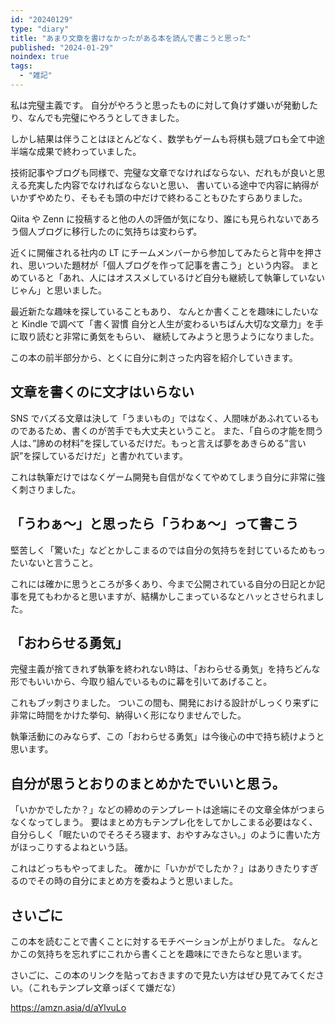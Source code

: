 ```yaml
---
id: "20240129"
type: "diary"
title: "あまり文章を書けなかったがある本を読んで書こうと思った"
published: "2024-01-29"
noindex: true
tags:
  - "雑記"
---
```


私は完璧主義です。
自分がやろうと思ったものに対して負けず嫌いが発動したり、なんでも完璧にやろうとしてきました。

しかし結果は伴うことはほとんどなく、数学もゲームも将棋も競プロも全て中途半端な成果で終わっていました。

技術記事やブログも同様で、完璧な文章でなければならない、だれもが良いと思える充実した内容でなければならないと思い、
書いている途中で内容に納得がいかずやめたり、そもそも頭の中だけで終わることもひたすらありました。

Qiita や Zenn に投稿すると他の人の評価が気になり、誰にも見られないであろう個人ブログに移行したのに気持ちは変わらず。

近くに開催される社内の LT にチームメンバーから参加してみたらと背中を押され、思いついた題材が「個人ブログを作って記事を書こう」という内容。
まとめていると「あれ、人にはオススメしているけど自分も継続して執筆していないじゃん」と思いました。

最近新たな趣味を探していることもあり、
なんとか書くことを趣味にしたいなと Kindle で調べて「書く習慣 自分と人生が変わるいちばん大切な文章力」を手に取り読むと非常に勇気をもらい、
継続してみようと思うようになりました。

この本の前半部分から、とくに自分に刺さった内容を紹介していきます。

## 文章を書くのに文才はいらない

SNS でバズる文章は決して「うまいもの」ではなく、人間味があふれているものであるため、書くのが苦手でも大丈夫ということ。
また、「自らの才能を問う人は、”諦めの材料”を探しているだけだ。もっと言えば夢をあきらめる”言い訳”を探しているだけだ」と書かれています。

これは執筆だけではなくゲーム開発も自信がなくてやめてしまう自分に非常に強く刺さりました。

## 「うわぁ〜」と思ったら「うわぁ〜」って書こう

堅苦しく「驚いた」などとかしこまるのでは自分の気持ちを封じているためもったいないと言うこと。

これには確かに思うところが多くあり、今まで公開されている自分の日記とか記事を見てもわかると思いますが、結構かしこまっているなとハッとさせられました。

## 「おわらせる勇気」

完璧主義が捨てきれず執筆を終われない時は、「おわらせる勇気」を持ちどんな形でもいいから、今取り組んでいるものに幕を引いてあげること。

これもブッ刺さりました。
ついこの間も、開発における設計がしっくり来ずに非常に時間をかけた挙句、納得いく形になりませんでした。

執筆活動にのみならず、この「おわらせる勇気」は今後心の中で持ち続けようと思います。

## 自分が思うとおりのまとめかたでいいと思う。

「いかかでしたか？」などの締めのテンプレートは途端にその文章全体がつまらなくなってしまう。
要はまとめ方もテンプレ化をしてかしこまる必要はなく、自分らしく「眠たいのでそろそろ寝ます、おやすみなさい。」のように書いた方がほっこりするよねという話。

これはどっちもやってました。
確かに「いかがでしたか？」はありきたりすぎるのでその時の自分にまとめ方を委ねようと思いました。

## さいごに

この本を読むことで書くことに対するモチベーションが上がりました。
なんとかこの気持ちを忘れずにこれから書くことを趣味にできたらなと思います。

さいごに、この本のリンクを貼っておきますので見たい方はぜひ見てみてください。（これもテンプレ文章っぽくて嫌だな）

https://amzn.asia/d/aYlvuLo
